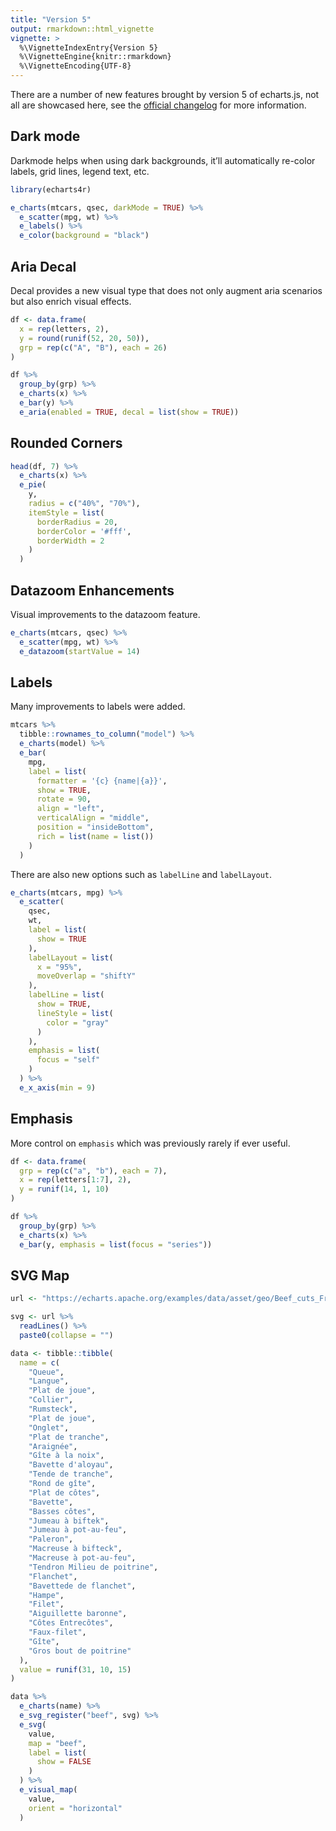 ```yaml
---
title: "Version 5"
output: rmarkdown::html_vignette
vignette: >
  %\VignetteIndexEntry{Version 5}
  %\VignetteEngine{knitr::rmarkdown}
  %\VignetteEncoding{UTF-8}
---
```


There are a number of new features brought by version 5 of echarts.js, not all are showcased here, see the [official changelog](https://github.com/apache/echarts/releases/tag/5.0.0) for more information.

## Dark mode

Darkmode helps when using dark backgrounds, it'll automatically re-color labels, grid lines, legend text, etc.

```r
library(echarts4r)

e_charts(mtcars, qsec, darkMode = TRUE) %>% 
  e_scatter(mpg, wt) %>% 
  e_labels() %>% 
  e_color(background = "black")
```

## Aria Decal

Decal provides a new visual type that does not only augment aria scenarios but also enrich visual effects.

```r
df <- data.frame(
  x = rep(letters, 2),
  y = round(runif(52, 20, 50)),
  grp = rep(c("A", "B"), each = 26)
)

df %>% 
  group_by(grp) %>% 
  e_charts(x) %>% 
  e_bar(y) %>% 
  e_aria(enabled = TRUE, decal = list(show = TRUE))
```

## Rounded Corners

```r
head(df, 7) %>% 
  e_charts(x) %>% 
  e_pie(
    y,
    radius = c("40%", "70%"),
    itemStyle = list(
      borderRadius = 20,
      borderColor = '#fff',
      borderWidth = 2
    )
  )
```

## Datazoom Enhancements

Visual improvements to the datazoom feature.

```r
e_charts(mtcars, qsec) %>% 
  e_scatter(mpg, wt) %>%
  e_datazoom(startValue = 14)
```

## Labels

Many improvements to labels were added.

```r
mtcars %>%
  tibble::rownames_to_column("model") %>% 
  e_charts(model) %>% 
  e_bar(
    mpg,
    label = list(
      formatter = '{c} {name|{a}}',
      show = TRUE,
      rotate = 90,
      align = "left",
      verticalAlign = "middle",
      position = "insideBottom",
      rich = list(name = list())
    )
  )
```

There are also new options such as `labelLine` and `labelLayout`.

```r
e_charts(mtcars, mpg) %>% 
  e_scatter(
    qsec,
    wt,
    label = list(
      show = TRUE
    ),
    labelLayout = list(
      x = "95%",
      moveOverlap = "shiftY"
    ),
    labelLine = list(
      show = TRUE,
      lineStyle = list(
        color = "gray"
      )
    ),
    emphasis = list(
      focus = "self"
    )
  ) %>% 
  e_x_axis(min = 9)
```

## Emphasis

More control on `emphasis` which was previously rarely if ever useful.

```r
df <- data.frame(
  grp = rep(c("a", "b"), each = 7),
  x = rep(letters[1:7], 2),
  y = runif(14, 1, 10)
)

df %>% 
  group_by(grp) %>% 
  e_charts(x) %>% 
  e_bar(y, emphasis = list(focus = "series"))
```

## SVG Map

```r
url <- "https://echarts.apache.org/examples/data/asset/geo/Beef_cuts_France.svg"

svg <- url %>% 
  readLines() %>% 
  paste0(collapse = "")

data <- tibble::tibble(
  name = c(
    "Queue", 
    "Langue",
    "Plat de joue",
    "Collier",
    "Rumsteck",
    "Plat de joue",
    "Onglet",
    "Plat de tranche",
    "Araignée",
    "Gîte à la noix",
    "Bavette d'aloyau",
    "Tende de tranche",
    "Rond de gîte",
    "Plat de côtes",
    "Bavette",
    "Basses côtes",
    "Jumeau à biftek",
    "Jumeau à pot-au-feu",
    "Paleron",
    "Macreuse à bifteck",
    "Macreuse à pot-au-feu",
    "Tendron Milieu de poitrine",
    "Flanchet",
    "Bavettede de flanchet",
    "Hampe",
    "Filet",
    "Aiguillette baronne",
    "Côtes Entrecôtes",
    "Faux-filet",
    "Gîte",
    "Gros bout de poitrine"
  ),
  value = runif(31, 10, 15)
)

data %>% 
  e_charts(name) %>% 
  e_svg_register("beef", svg) %>% 
  e_svg(
    value,
    map = "beef",
    label = list(
      show = FALSE
    )
  ) %>% 
  e_visual_map(
    value,
    orient = "horizontal"
  )
```
